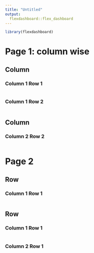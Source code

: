 ```yaml
---
title: "Untitled"
output: 
  flexdashboard::flex_dashboard
---
```


```r
library(flexdashboard)
```

Page 1: column wise 
===================================== 

Column {data-width=700}
-------------------------------------

### Column 1 Row 1

```r

```

### Column 1 Row 2

```r

```
Column {data-width=300}
-------------------------------------
### Column 2 Row 2

```r

```

Page 2 {data-orientation=rows}
=====================================

Row {data-height=200}
-------------------------------------

### Column 1 Row 1

```r

```

Row {data-height=800}
-------------------------------------

### Column 1 Row 1 

```r

```


### Column 2 Row 1

```r

```

